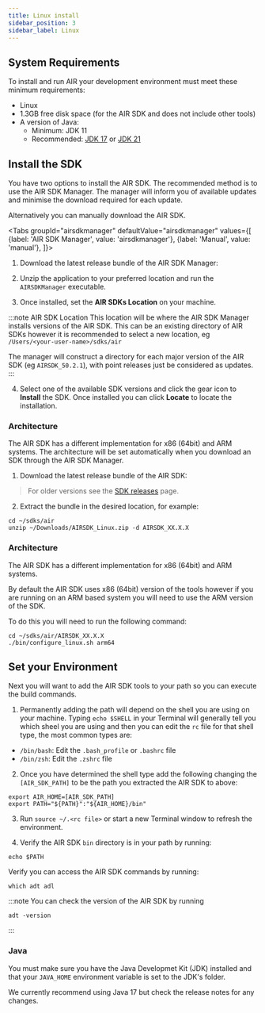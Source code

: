 ```yaml
---
title: Linux install
sidebar_position: 3
sidebar_label: Linux
---
```




## System Requirements

To install and run AIR your development environment must meet these minimum requirements:

- Linux
- 1.3GB free disk space (for the AIR SDK and does not include other tools)
- A version of Java:
   - Minimum: JDK 11
   - Recommended: [JDK 17](https://www.oracle.com/java/technologies/javase/jdk17-archive-downloads.html) or [JDK 21](https://www.oracle.com/java/technologies/javase/jdk21-archive-downloads.html)


## Install the SDK 

You have two options to install the AIR SDK. The recommended method is to use the AIR SDK Manager. The manager will inform you of available updates and minimise the download required for each update.

Alternatively you can manually download the AIR SDK. 

<Tabs
  groupId="airsdkmanager"
  defaultValue="airsdkmanager"
  values={[
    {label: 'AIR SDK Manager', value: 'airsdkmanager'},
    {label: 'Manual', value: 'manual'},
  ]}>

<TabItem value="airsdkmanager" >


1. Download the latest release bundle of the AIR SDK Manager:

<AIRSDKManagerDownload platform="linux" />

2. Unzip the application to your preferred location and run the `AIRSDKManager` executable. 

3. Once installed, set the **AIR SDKs Location** on your machine. 

:::note AIR SDK Location
This location will be where the AIR SDK Manager installs versions of the AIR SDK. This can be an existing directory of AIR SDKs however it is recommended to select a new location, eg `/Users/<your-user-name>/sdks/air`

The manager will construct a directory for each major version of the AIR SDK (eg `AIRSDK_50.2.1`), with point releases just be considered as updates. 
:::

4. Select one of the available SDK versions and click the gear icon to **Install** the SDK. Once installed you can click **Locate** to locate the installation.

### Architecture

The AIR SDK has a different implementation for x86 (64bit) and ARM systems. The architecture will be set automatically when you download an SDK through the AIR SDK Manager.


</TabItem>
<TabItem value="manual" >

1. Download the latest release bundle of the AIR SDK:

<AIRSDKDownload platform="linux" />

> For older versions see the [SDK releases](https://airsdk.harman.com/release_notes) page.

2. Extract the bundle in the desired location, for example:

```shell
cd ~/sdks/air
unzip ~/Downloads/AIRSDK_Linux.zip -d AIRSDK_XX.X.X
```

### Architecture

The AIR SDK has a different implementation for x86 (64bit) and ARM systems.

By default the AIR SDK uses x86 (64bit) version of the tools however if you are running on an ARM based system you will need to use the ARM version of the SDK.

To do this you will need to run the following command:

```shell
cd ~/sdks/air/AIRSDK_XX.X.X
./bin/configure_linux.sh arm64
```


</TabItem>
</Tabs>


## Set your Environment

Next you will want to add the AIR SDK tools to your path so you can execute the build commands.

1. Permanently adding the path will depend on the shell you are using on your machine. Typing `echo $SHELL` in your Terminal will generally tell you which sheel you are using and then you can edit the `rc` file for that shell type, the most common types are:

- `/bin/bash`: Edit the `.bash_profile` or `.bashrc` file
- `/bin/zsh`: Edit the `.zshrc` file

2. Once you have determined the shell type add the following changing the `[AIR_SDK_PATH]` to be the path you extracted the AIR SDK to above:

```shell
export AIR_HOME=[AIR_SDK_PATH]
export PATH="${PATH}":"${AIR_HOME}/bin"
```

3. Run `source ~/.<rc file>` or start a new Terminal window to refresh the environment.

4. Verify the AIR SDK `bin` directory is in your path by running:

```shell
echo $PATH
```

Verify you can access the AIR SDK commands by running:

```shell
which adt adl
```

:::note
You can check the version of the AIR SDK by running

```shell
adt -version
```

:::


### Java

You must make sure you have the Java Developmet Kit (JDK) installed and that your `JAVA_HOME` environment variable is set to the JDK's folder. 

We currently recommend using Java 17 but check the release notes for any changes.


